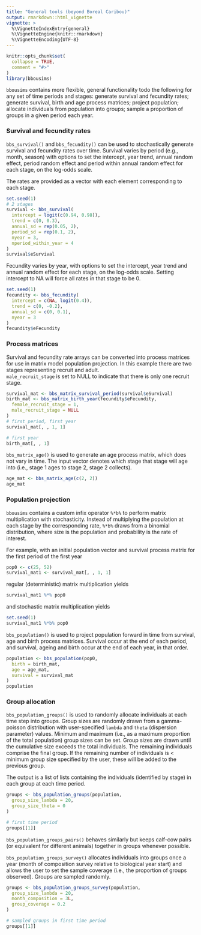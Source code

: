 ```yaml
---
title: "General tools (beyond Boreal Caribou)"
output: rmarkdown::html_vignette
vignette: >
  %\VignetteIndexEntry{general}
  %\VignetteEngine{knitr::rmarkdown}
  %\VignetteEncoding{UTF-8}
---
```


```r
knitr::opts_chunk$set(
  collapse = TRUE,
  comment = "#>"
)
library(bbousims)
```

`bbousims` contains more flexible, general functionality todo the following for any set of time periods and stages: generate survival and fecundity rates; generate survival, birth and age process matrices; project population; allocate individuals from population into groups; sample a proportion of groups in a given period each year. 

### Survival and fecundity rates

`bbs_survival()` and `bbs_fecundity()` can be used to stochastically generate survival and fecundity rates over time. 
Survival varies by period (e.g., month, season) with options to set the intercept, year trend, annual random effect, period random effect and period within annual random effect for each stage, on the log-odds scale.  

The rates are provided as a vector with each element corresponding to each stage. 

```r
set.seed(1)
# 2 stages
survival <- bbs_survival(
  intercept = logit(c(0.94, 0.98)),
  trend = c(0, 0.3),
  annual_sd = rep(0.05, 2),
  period_sd = rep(0.1, 2),
  nyear = 3,
  nperiod_within_year = 4
)
survival$eSurvival
```

Fecundity varies by year, with options to set the intercept, year trend and annual random effect for each stage, on the log-odds scale. Setting intercept to NA will force all rates in that stage to be 0. 

```r
set.seed(1)
fecundity <- bbs_fecundity(
  intercept = c(NA, logit(0.4)),
  trend = c(0, -0.2),
  annual_sd = c(0, 0.1),
  nyear = 3
)
fecundity$eFecundity
```
### Process matrices
Survival and fecundity rate arrays can be converted into process matrices for use in matrix model population projection. 
In this example there are two stages representing recruit and adult.  
`male_recruit_stage` is set to NULL to indicate that there is only one recruit stage. 

```r
survival_mat <- bbs_matrix_survival_period(survival$eSurvival)
birth_mat <- bbs_matrix_birth_year(fecundity$eFecundity,
  female_recruit_stage = 1,
  male_recruit_stage = NULL
)
# first period, first year
survival_mat[, , 1, 1]

# first year
birth_mat[, , 1]
```

`bbs_matrix_age()` is used to generate an age process matrix, which does not vary in time. 
The input vector denotes which stage that stage will age into (i.e., stage 1 ages to stage 2, stage 2 collects).

```r
age_mat <- bbs_matrix_age(c(2, 2))
age_mat
```

### Population projection
`bbousims` contains a custom infix operator `%*b%` to perform matrix multiplication with stochasticity. Instead of multiplying the population at each stage by the corresponding rate, `%*b%` draws from a binomial distribution, where size is the population and probability is the rate of interest.  

For example, with an initial population vector and survival process matrix for the first period of the first year
```r
pop0 <- c(25, 52)
survival_mat1 <- survival_mat[, , 1, 1]
```

regular (deterministic) matrix multiplication yields

```r
survival_mat1 %*% pop0
```

and stochastic matrix multiplication yields 

```r
set.seed(1)
survival_mat1 %*b% pop0
```

`bbs_population()` is used to project population forward in time from survival, age and birth process matrices. Survival occur at the end of each period, and survival, ageing and birth occur at the end of each year, in that order. 

```r
population <- bbs_population(pop0,
  birth = birth_mat,
  age = age_mat,
  survival = survival_mat
)
population
```

### Group allocation
`bbs_population_groups()` is used to randomly allocate individuals at each time step into groups. 
Group sizes are randomly drawn from a gamma-poisson distribution with user-specified `lambda` and `theta` (dispersion parameter) values. 
Minimum and maximum (i.e., as a maximum proportion of the total population) group sizes can be set. 
Group sizes are drawn until the cumulative size exceeds the total individuals. 
The remaining individuals comprise the final group. 
If the remaining number of individuals is < minimum group size specified by the user, these will be added to the previous group.  

The output is a list of lists containing the individuals (identified by stage) in each group at each time period. 

```r
groups <- bbs_population_groups(population,
  group_size_lambda = 20,
  group_size_theta = 0
)

# first time period
groups[[1]]
```

`bbs_population_groups_pairs()` behaves similarly but keeps calf-cow pairs (or equivalent for different animals) together in groups whenever possible.  

`bbs_population_groups_survey()` allocates individuals into groups once a year (month of composition survey relative to biological year start) and allows the user to set the sample coverage (i.e., the proportion of groups observed). Groups are sampled randomly. 

```r
groups <- bbs_population_groups_survey(population,
  group_size_lambda = 20,
  month_composition = 3L,
  group_coverage = 0.2
)

# sampled groups in first time period
groups[[1]]
```
